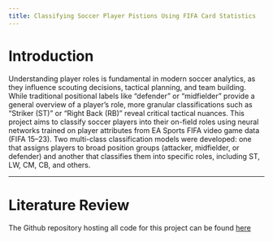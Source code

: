 ```yaml
---
title: Classifying Soccer Player Pistions Using FIFA Card Statistics
---
```


# Introduction

Understanding player roles is fundamental in modern soccer analytics, as they influence scouting decisions, tactical planning, and team building. While traditional positional labels like "defender" or "midfielder" provide a general overview of a player's role, more granular classifications such as "Striker (ST)" or "Right Back (RB)" reveal critical tactical nuances. This project aims to classify soccer players into their on-field roles using neural networks trained on player attributes from EA Sports FIFA video game data (FIFA 15–23). Two multi-class classification models were developed: one that assigns players to broad position groups (attacker, midfielder, or defender) and another that classifies them into specific roles, including ST, LW, CM, CB, and others.

---

# Literature Review




The Github repository hosting all code for this project can be found [here](https://github.com/dcorc7/FIFA-Position-Classifier)